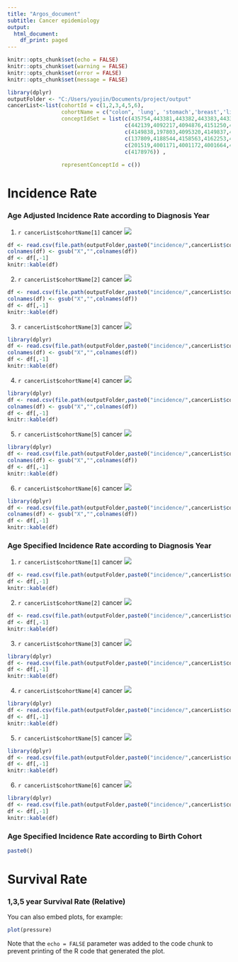 ```yaml
---
title: "Argos_document"
subtitle: Cancer epidemiology
output:
  html_document:
    df_print: paged
---
```


```r

knitr::opts_chunk$set(echo = FALSE)
knitr::opts_chunk$set(warning = FALSE)
knitr::opts_chunk$set(error = FALSE)
knitr::opts_chunk$set(message = FALSE)

library(dplyr)
outputFolder <- "C:/Users/youjin/Documents/project/output"
cancerList<-list(cohortId = c(1,2,3,4,5,6),
                 cohortName = c("colon", 'lung', 'stomach','breast','liver','thyroid'),
                 conceptIdSet = list(c(435754,443381,443382,443383,443384,443390,443391,4089661,4180790,4180791,4180792,4181344),              
                                     c(442139,4092217,4094876,4151250,4157333,258375),
                                     c(4149838,197803,4095320,4149837,4095319,4094856,4092061,443387,4095317),
                                     c(137809,4188544,4158563,4162253,4155292,4187850,4188545,432845),
                                     c(201519,4001171,4001172,4001664,4003021,4095432,4246127),
                                     c(4178976)) ,
                 
                 representConceptId = c())

```

# **Incidence Rate**

### Age Adjusted Incidence Rate according to Diagnosis Year
1. `r cancerList$cohortName[1]` cancer
![](`r file.path(outputFolder,paste0("incidence/",cancerList$cohortName[1],"CancerIncidencePropAgeAdj.png"))` )

```r
df <- read.csv(file.path(outputFolder,paste0("incidence/",cancerList$cohortName[1],"CancerIncidencePropAgeAdj.csv") ), header = TRUE)
colnames(df) <- gsub("X","",colnames(df))
df <- df[,-1]
knitr::kable(df)
```

2. `r cancerList$cohortName[2]` cancer
![](`r file.path(outputFolder,paste0("incidence/",cancerList$cohortName[2],"CancerIncidencePropAgeAdj.png"))` )

```r
df <- read.csv(file.path(outputFolder,paste0("incidence/",cancerList$cohortName[2],"CancerIncidencePropAgeAdj.csv") ), header = TRUE)
colnames(df) <- gsub("X","",colnames(df))
df <- df[,-1]
knitr::kable(df)
```

3. `r cancerList$cohortName[3]` cancer
![](`r file.path(outputFolder,paste0("incidence/",cancerList$cohortName[3],"CancerIncidencePropAgeAdj.png"))` )

```r
library(dplyr)
df <- read.csv(file.path(outputFolder,paste0("incidence/",cancerList$cohortName[3],"CancerIncidencePropAgeAdj.csv") ), header = TRUE)
colnames(df) <- gsub("X","",colnames(df))
df <- df[,-1]
knitr::kable(df)
```

4. `r cancerList$cohortName[4]` cancer
![](`r file.path(outputFolder,paste0("incidence/",cancerList$cohortName[4],"CancerIncidencePropAgeAdj.png"))` )

```r
library(dplyr)
df <- read.csv(file.path(outputFolder,paste0("incidence/",cancerList$cohortName[4],"CancerIncidencePropAgeAdj.csv") ), header = TRUE)
colnames(df) <- gsub("X","",colnames(df))
df <- df[,-1]
knitr::kable(df)
```

5. `r cancerList$cohortName[5]` cancer
![](`r file.path(outputFolder,paste0("incidence/",cancerList$cohortName[5],"CancerIncidencePropAgeAdj.png"))` )

```r
library(dplyr)
df <- read.csv(file.path(outputFolder,paste0("incidence/",cancerList$cohortName[5],"CancerIncidencePropAgeAdj.csv") ), header = TRUE)
colnames(df) <- gsub("X","",colnames(df))
df <- df[,-1]
knitr::kable(df)
```

6. `r cancerList$cohortName[6]` cancer
![](`r file.path(outputFolder,paste0("incidence/",cancerList$cohortName[6],"CancerIncidencePropAgeAdj.png"))` )

```r
library(dplyr)
df <- read.csv(file.path(outputFolder,paste0("incidence/",cancerList$cohortName[6],"CancerIncidencePropAgeAdj.csv") ), header = TRUE)
colnames(df) <- gsub("X","",colnames(df))
df <- df[,-1]
knitr::kable(df)
```

### Age Specified Incidence Rate according to Diagnosis Year
1. `r cancerList$cohortName[1]` cancer
![](`r file.path(outputFolder,paste0("incidence/",cancerList$cohortName[1],"CancerIncidencePropAgeAdj.png"))` )

```r
df <- read.csv(file.path(outputFolder,paste0("incidence/",cancerList$cohortName[1],"CancerIncidencePropAgeAdj.csv") ), header = TRUE, check.names = FALSE)
df <- df[,-1]
knitr::kable(df)
```

2. `r cancerList$cohortName[2]` cancer
![](`r file.path(outputFolder,paste0("incidence/",cancerList$cohortName[2],"CancerIncidencePropAgeAdj.png"))` )

```r
df <- read.csv(file.path(outputFolder,paste0("incidence/",cancerList$cohortName[2],"CancerIncidencePropAgeAdj.csv") ), header = TRUE, check.names = FALSE)
df <- df[,-1]
knitr::kable(df)
```

3. `r cancerList$cohortName[3]` cancer
![](`r file.path(outputFolder,paste0("incidence/",cancerList$cohortName[3],"CancerIncidencePropAgeAdj.png"))` )

```r
library(dplyr)
df <- read.csv(file.path(outputFolder,paste0("incidence/",cancerList$cohortName[3],"CancerIncidencePropAgeAdj.csv") ), header = TRUE, check.names = FALSE)
df <- df[,-1]
knitr::kable(df)
```

4. `r cancerList$cohortName[4]` cancer
![](`r file.path(outputFolder,paste0("incidence/",cancerList$cohortName[4],"CancerIncidencePropAgeAdj.png"))` )

```r
library(dplyr)
df <- read.csv(file.path(outputFolder,paste0("incidence/",cancerList$cohortName[4],"CancerIncidencePropAgeAdj.csv") ), header = TRUE, check.names = FALSE)
df <- df[,-1]
knitr::kable(df)
```

5. `r cancerList$cohortName[5]` cancer
![](`r file.path(outputFolder,paste0("incidence/",cancerList$cohortName[5],"CancerIncidencePropAgeAdj.png"))` )

```r
library(dplyr)
df <- read.csv(file.path(outputFolder,paste0("incidence/",cancerList$cohortName[5],"CancerIncidencePropAgeAdj.csv") ), header = TRUE, check.names = FALSE)
df <- df[,-1]
knitr::kable(df)
```

6. `r cancerList$cohortName[6]` cancer
![](`r file.path(outputFolder,paste0("incidence/",cancerList$cohortName[6],"CancerIncidencePropAgeAdj.png"))` )

```r
library(dplyr)
df <- read.csv(file.path(outputFolder,paste0("incidence/",cancerList$cohortName[6],"CancerIncidencePropAgeAdj.csv") ), header = TRUE, check.names = FALSE)
df <- df[,-1]
knitr::kable(df)
```

### Age Specified Incidence Rate according to Birth Cohort

```r
paste0()
```

# **Survival Rate**

### 1,3,5 year Survival Rate (Relative)

You can also embed plots, for example:

```r
plot(pressure)
```

Note that the `echo = FALSE` parameter was added to the code chunk to prevent printing of the R code that generated the plot.
